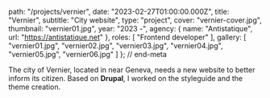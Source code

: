 
  path: "/projects/vernier",
  date: "2023-02-27T01:00:00.000Z",
  title: "Vernier",
  subtitle: "City website",
  type: "project",
  cover: "vernier-cover.jpg",
  thumbnail: "vernier01.jpg",
  year: "2023 -",
  agency: {
    name: "Antistatique",
    url: "https://antistatique.net"
  },
  roles: [
    "Frontend developer"
  ],
  gallery: [
    "vernier01.jpg",
    "vernier02.jpg",
    "vernier03.jpg",
    "vernier04.jpg",
    "vernier05.jpg",
    "vernier06.jpg"
  ]
}; // end-meta

The city of Vernier, located in near Geneva, needs a new website to better inform its citizen. Based on **Drupal**, I worked on the styleguide and the theme creation.


